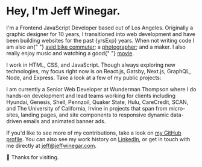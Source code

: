 

<SEO title="Jeff Winegar - Frontend Developer" />

# Hey, I'm Jeff Winegar.

<p>
  I'm a Frontend JavaScript Developer based out of Los Angeles. Originally a
  graphic designer for 10 years, I transitioned into web development and have
  been building websites for the past {yrsExp} years. When not writing code I am
  also an{" "}
  <a href="https://www.strava.com/athletes/jeff_winegar">avid bike commuter</a>;
  a <a href="https://www.instagram.com/jeff_winegar/">photographer</a>; and a
  maker. I also really enjoy music and watching a good{" "}
  <a href="https://letterboxd.com/jeff_winegar/">movie</a>.
</p>

I work in HTML, CSS, and JavaScript. Though always exploring new technologies, my focus right now is on React.js, Gatsby, Next.js, GraphQL, Node, and Express. Take a look at a few of my public projects:

<GithubRepos />

I am currently a Senior Web Developer at Wunderman Thompson where I do hands-on development and lead teams working for clients including Hyundai, Genesis, Shell, Pennzoil, Quaker State, Hulu, CareCredit, SCAN, and The University of California, Irvine in projects that span from micro-sites, landing pages, and site components to responsive dynamic data-driven emails and animated banner ads.

If you'd like to see more of my contributions, take a look on [my GitHub profile](https://github.com/jeffwinegar). You can also see my work history on [LinkedIn](https://www.linkedin.com/in/jeffwinegar), or get in touch with me directly at [jeff@jeffwinegar.com](mailto:jeff@jeffwinegar.com).

👋 Thanks for visiting.
